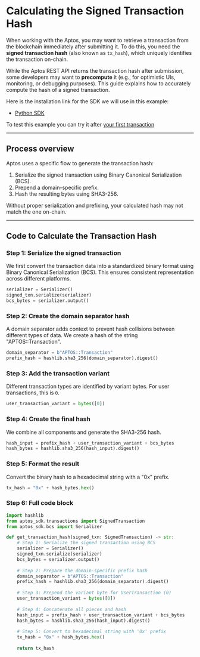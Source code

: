 # Calculating the Signed Transaction Hash

When working with the Aptos, you may want to retrieve a transaction from the blockchain immediately after submitting it. To do this, you need the **signed transaction hash** (also known as `tx_hash`), which uniquely identifies the transaction on-chain.

While the Aptos REST API returns the transaction hash after submission, some developers may want to **precompute** it (e.g., for optimistic UIs, monitoring, or debugging purposes). This guide explains how to accurately compute the hash of a signed transaction.

Here is the installation link for the SDK we will use in this example:
- [Python SDK](../sdks/python-sdk.mdx)

To test this example you can try it after [your first transaction](./first-transaction.mdx)

---

## Process overview

Aptos uses a specific flow to generate the transaction hash:

1. Serialize the signed transaction using Binary Canonical Serialization (BCS).
2. Prepend a domain-specific prefix.
3. Hash the resulting bytes using SHA3-256.

Without proper serialization and prefixing, your calculated hash may not match the one on-chain.

---

## Code to Calculate the Transaction Hash

### Step 1: Serialize the signed transaction
We first convert the transaction data into a standardized binary format using Binary Canonical Serialization (BCS). This ensures consistent representation across different platforms.

```python
serializer = Serializer()
signed_txn.serialize(serializer)
bcs_bytes = serializer.output()
```

### Step 2: Create the domain separator hash
A domain separator adds context to prevent hash collisions between different types of data. We create a hash of the string "APTOS::Transaction".

```python
domain_separator = b"APTOS::Transaction"
prefix_hash = hashlib.sha3_256(domain_separator).digest()
```

### Step 3: Add the transaction variant
Different transaction types are identified by variant bytes. For user transactions, this is `0`.

```python
user_transaction_variant = bytes([0])
```

### Step 4: Create the final hash
We combine all components and generate the SHA3-256 hash.

```python
hash_input = prefix_hash + user_transaction_variant + bcs_bytes
hash_bytes = hashlib.sha3_256(hash_input).digest()
```

### Step 5: Format the result
Convert the binary hash to a hexadecimal string with a "0x" prefix.

```python
tx_hash = "0x" + hash_bytes.hex()
```

### Step 6: Full code block

```python
import hashlib
from aptos_sdk.transactions import SignedTransaction
from aptos_sdk.bcs import Serializer

def get_transaction_hash(signed_txn: SignedTransaction) -> str:
    # Step 1: Serialize the signed transaction using BCS
    serializer = Serializer()
    signed_txn.serialize(serializer)
    bcs_bytes = serializer.output()
    
    # Step 2: Prepare the domain-specific prefix hash
    domain_separator = b"APTOS::Transaction"
    prefix_hash = hashlib.sha3_256(domain_separator).digest()
    
    # Step 3: Prepend the variant byte for UserTransaction (0)
    user_transaction_variant = bytes([0])
    
    # Step 4: Concatenate all pieces and hash
    hash_input = prefix_hash + user_transaction_variant + bcs_bytes
    hash_bytes = hashlib.sha3_256(hash_input).digest()
    
    # Step 5: Convert to hexadecimal string with '0x' prefix
    tx_hash = "0x" + hash_bytes.hex()
    
    return tx_hash
```
